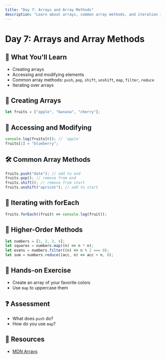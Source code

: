 ```yaml
---
title: "Day 7: Arrays and Array Methods"
description: "Learn about arrays, common array methods, and iteration in JavaScript."
---
```


# Day 7: Arrays and Array Methods

## 🎯 What You'll Learn

- Creating arrays
- Accessing and modifying elements
- Common array methods: `push`, `pop`, `shift`, `unshift`, `map`, `filter`, `reduce`
- Iterating over arrays

## 📝 Creating Arrays

```js
let fruits = ["apple", "banana", "cherry"];
```

## 🔄 Accessing and Modifying

```js
console.log(fruits[0]); // 'apple'
fruits[1] = "blueberry";
```

## 🛠️ Common Array Methods

```js
fruits.push("date"); // add to end
fruits.pop(); // remove from end
fruits.shift(); // remove from start
fruits.unshift("apricot"); // add to start
```

## 🔁 Iterating with forEach

```js
fruits.forEach((fruit) => console.log(fruit));
```

## 🧮 Higher-Order Methods

```js
let numbers = [1, 2, 3, 4];
let squares = numbers.map((n) => n * n);
let evens = numbers.filter((n) => n % 2 === 0);
let sum = numbers.reduce((acc, n) => acc + n, 0);
```

## 📝 Hands-on Exercise

- Create an array of your favorite colors
- Use `map` to uppercase them

## ❓ Assessment

- What does `push` do?
- How do you use `map`?

## 🔗 Resources

- [MDN Arrays](https://developer.mozilla.org/en-US/docs/Web/JavaScript/Reference/Global_Objects/Array)

